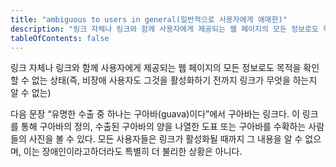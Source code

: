 ```yaml
---
title: "ambiguous to users in general(일반적으로 사용자에게 애매한)"
description: "링크 자체나 링크와 함께 사용자에게 제공되는 웹 페이지의 모든 정보로도 목적을 확인할 수 없는 상태(즉, 비장애 사용자도 그것을 활성화하기 전까지 링크가 무엇을 하는지 알 수 없는)"
tableOfContents: false
---
```



링크 자체나 링크와 함께 사용자에게 제공되는 웹 페이지의 모든 정보로도 목적을 확인할 수 없는 상태(즉, 비장애 사용자도 그것을 활성화하기 전까지 링크가 무엇을 하는지 알 수 없는)

<Aside title="예제" type="tip">
다음 문장 “유명한 수출 중 하나는 구아바(guava)이다”에서 구아바는 링크다. 이 링크를 통해 구아바의 정의, 수출된 구아바의 양을 나열한 도표 또는 구아바를 수확하는 사람들의 사진을 볼 수 있다. 모든 사용자들은 링크가 활성화될 때까지 그 내용을 알 수 없으며, 이는 장애인이라고하더라도 특별히 더 불리한 상황은 아니다.
</Aside>
